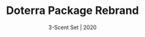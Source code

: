 ---
title: "Doterra Package Rebrand"
subtitle: "3-Scent Set | 2020"
description: "A package rebranding of Doterra, is a popular essential oil company. Their initial packaging was primarily lighter text on a darker translucent surface. I wanted to rebrand their aesthetic to a more organic and minimal, yet sophisticated appearance. I primarily stuck with serif fonts because it felt most organic, and I used a sans serif font to give a modern/minimal feel to compliment it. I digitally drew the scent illustrations in a style that felt sketchy, soft, and realistic."
pubDate: "2020"
thumbnail: "./doterra-thumbnail.png"
hero: "./page-2.jpg"
collections:
  - number: "one"
    images:
    - src: "./hero.gif"
      alt: "Doterra Packaging Part 2"
    - src: "./page-3.jpg"
      alt: "Doterra Packaging Part 3"
    - src: "./page-4.jpg"
      alt: "Doterra Packaging Part 4"
    - src: "./page-5.jpg"
      alt: "Doterra Packaging Part 5"
    - src: "./page-6.jpg"
      alt: "Doterra Packaging Part 6"
    - src: "./page-7.jpg"
      alt: "Doterra Packaging Part 7"
    - src: "./page-8.jpg"
      alt: "Doterra Packaging Part 8"
    - src: "./page-9.jpg"
      alt: "Doterra Packaging Part 9"
---
